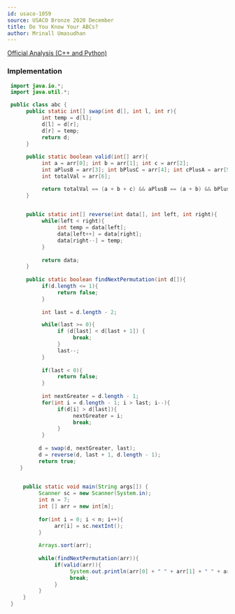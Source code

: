 ```yaml
---
id: usaco-1059
source: USACO Bronze 2020 December
title: Do You Know Your ABCs?
author: Mrinall Umasudhan
---
```


[Official Analysis (C++ and Python)](http://usaco.org/current/data/sol_prob1_bronze_dec20.html)


### Implementation

<LanguageSection>

<JavaSection>

```java
 import java.io.*;
 import java.util.*;

 public class abc {
      public static int[] swap(int d[], int l, int r){
           int temp = d[l];
           d[l] = d[r];
           d[r] = temp;
           return d;
      }
      
      public static boolean valid(int[] arr){
           int a = arr[0]; int b = arr[1]; int c = arr[2];
           int aPlusB = arr[3]; int bPlusC = arr[4]; int cPlusA = arr[5];
           int totalVal = arr[6];

           return totalVal == (a + b + c) && aPlusB == (a + b) && bPlusC == (b + c) && cPlusA == (c + a);
      }
 

      public static int[] reverse(int data[], int left, int right){
           while(left < right){
                int temp = data[left];
                data[left++] = data[right];
                data[right--] = temp;
           }
           
           return data;
      }
    
      public static boolean findNextPermutation(int d[]){
           if(d.length <= 1){
                return false;
           }
         
           int last = d.length - 2;

           while(last >= 0){
                if (d[last] < d[last + 1]) {
                     break;
                }
                last--;
           }
           
           if(last < 0){
                return false;
           }
           
           int nextGreater = d.length - 1;
           for(int i = d.length - 1; i > last; i--){
                if(d[i] > d[last]){
                     nextGreater = i;
                     break;
                }
           }
          
          d = swap(d, nextGreater, last);
          d = reverse(d, last + 1, d.length - 1);
          return true;
    }

    
     public static void main(String args[]) {
          Scanner sc = new Scanner(System.in);
          int n = 7;
          int [] arr = new int[n];
          
          for(int i = 0; i < n; i++){
               arr[i] = sc.nextInt();
          }
           
          Arrays.sort(arr);
           
          while(findNextPermutation(arr)){
               if(valid(arr)){
                    System.out.println(arr[0] + " " + arr[1] + " " + arr[2]);
                    break;
               }
          }
     }
 }
```

</JavaSection>
</LanguageSection>

